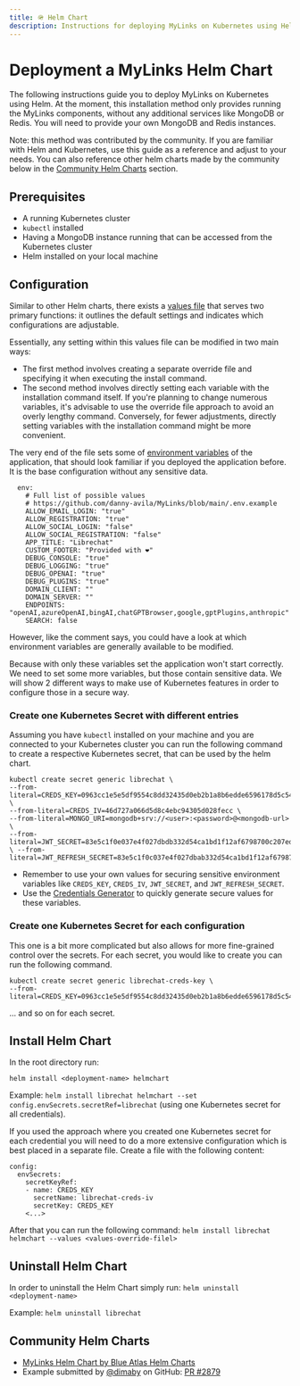 ```yaml
---
title: 🪖 Helm Chart
description: Instructions for deploying MyLinks on Kubernetes using Helm
---
```


# Deployment a MyLinks Helm Chart

The following instructions guide you to deploy MyLinks on Kubernetes using Helm. At the moment, this installation method only provides running the MyLinks components, without any additional services like MongoDB or Redis. You will need to provide your own MongoDB and Redis instances.

Note: this method was contributed by the community. If you are familiar with Helm and Kubernetes, use this guide as a reference and adjust to your needs. You can also reference other helm charts made by the community below in the [Community Helm Charts](#community-helm-charts) section.

## Prerequisites

* A running Kubernetes cluster
* `kubectl` installed
* Having a MongoDB instance running that can be accessed from the Kubernetes cluster
* Helm installed on your local machine

## Configuration
Similar to other Helm charts, there exists a [values file](https://github.com/danny-avila/MyLinks/blob/main/helmchart/values.yaml) that serves two primary functions: it outlines the default settings and indicates which configurations are adjustable.

Essentially, any setting within this values file can be modified in two main ways:

- The first method involves creating a separate override file and specifying it when executing the install command.
- The second method involves directly setting each variable with the installation command itself. If you're planning to change numerous variables, it's advisable to use the override file approach to avoid an overly lengthy command. Conversely, for fewer adjustments, directly setting variables with the installation command might be more convenient.


The very end of the file sets some of [environment variables](/docs/configuration/dotenv) of the application, that should look familiar if you deployed the application before. It is the base configuration without any sensitive data. 

```
  env:
    # Full list of possible values
    # https://github.com/danny-avila/MyLinks/blob/main/.env.example
    ALLOW_EMAIL_LOGIN: "true"
    ALLOW_REGISTRATION: "true"
    ALLOW_SOCIAL_LOGIN: "false"
    ALLOW_SOCIAL_REGISTRATION: "false"
    APP_TITLE: "Librechat"
    CUSTOM_FOOTER: "Provided with ❤️"
    DEBUG_CONSOLE: "true"
    DEBUG_LOGGING: "true"
    DEBUG_OPENAI: "true"
    DEBUG_PLUGINS: "true"
    DOMAIN_CLIENT: ""
    DOMAIN_SERVER: ""
    ENDPOINTS: "openAI,azureOpenAI,bingAI,chatGPTBrowser,google,gptPlugins,anthropic"
    SEARCH: false 
```

However, like the comment says, you could have a look at which environment variables are generally available to be modified.

Because with only these variables set the application won't start correctly. We need to set some more variables, but those contain sensitive data. We will show 2 different ways to make use of Kubernetes features in order to configure those in a secure way. 

### Create one Kubernetes Secret with different entries 
Assuming you have `kubectl` installed on your machine and you are connected to your Kubernetes cluster you can run the following command to create a respective Kubernetes secret, that can be used by the helm chart.

```
kubectl create secret generic librechat \
--from-literal=CREDS_KEY=0963cc1e5e5df9554c8dd32435d0eb2b1a8b6edde6596178d5c5418ade897673 \
--from-literal=CREDS_IV=46d727a066d5d8c4ebc94305d028fecc \
--from-literal=MONGO_URI=mongodb+srv://<user>:<password>@<mongodb-url> \
--from-literal=JWT_SECRET=83e5c1f0e037e4f027dbdb332d54ca1bd1f12af6798700c207ed817ebd7c544b \ --from-literal=JWT_REFRESH_SECRET=83e5c1f0c037e4f027dbab332d54ca1bd1f12af6798700c207ed817ebd7c544
```

- Remember to use your own values for securing sensitive environment variables like `CREDS_KEY`, `CREDS_IV`, `JWT_SECRET`, and `JWT_REFRESH_SECRET`.
- Use the [Credentials Generator](/toolkit/creds_generator) to quickly generate secure values for these variables.

### Create one Kubernetes Secret for each configuration
This one is a bit more complicated but also allows for more fine-grained control over the secrets. For each secret, you would like to create you can run the following command. 

```
kubectl create secret generic librechat-creds-key \
--from-literal=CREDS_KEY=0963cc1e5e5df9554c8dd32435d0eb2b1a8b6edde6596178d5c5418ade897673
```
... and so on for each secret.


## Install Helm Chart
In the root directory run: 

`helm install <deployment-name> helmchart`

Example: `helm install librechat helmchart --set config.envSecrets.secretRef=librechat` (using one Kubernetes secret for all credentials). 

If you used the approach where you created one Kubernetes secret for each credential you will need to do a more extensive configuration which is best placed in a separate file. Create a file with the following content: 

```
config:
  envSecrets:
    secretKeyRef:
    - name: CREDS_KEY
      secretName: librechat-creds-iv
      secretKey: CREDS_KEY
    <...>
```

After that you can run the following command: `helm install librechat helmchart --values <values-override-filel>`
     

## Uninstall Helm Chart

In order to uninstall the Helm Chart simply run: `helm uninstall <deployment-name>`

Example: `helm uninstall librechat`

## Community Helm Charts

- [MyLinks Helm Chart by Blue Atlas Helm Charts](https://github.com/bat-bs/helm-charts/tree/main/charts/librechat)
- Example submitted by [@dimaby](https://github.com/dimaby) on GitHub: [PR #2879](https://github.com/danny-avila/MyLinks/pull/2879)
